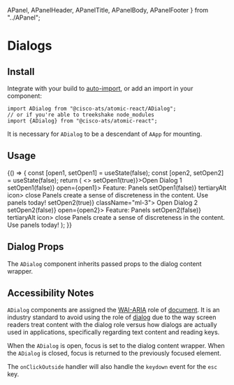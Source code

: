 

  APanel,
  APanelHeader,
  APanelTitle,
  APanelBody,
  APanelFooter
} from "../APanel";

<Meta title="Components/Dialogs" component={ADialog} />

# Dialogs

## Install

Integrate with your build to [auto-import](?path=/docs/getting-started--page#integrating), or add an import in your component:

```
import ADialog from "@cisco-ats/atomic-react/ADialog";
// or if you're able to treekshake node_modules
import {ADialog} from "@cisco-ats/atomic-react";
```

It is necessary for `ADialog` to be a descendant of `AApp` for mounting.

## Usage

<Preview>
  <Story name="usage-1">
    <div style={{minHeight: 500}}>
      <YourComponent>
        {() => {
          const [open1, setOpen1] = useState(false);
          const [open2, setOpen2] = useState(false);
          return (
            <>
              <AButton onClick={() => setOpen1(true)}>Open Dialog 1</AButton>
              <ADialog onClickOutside={() => setOpen1(false)} open={open1}>
                <APanel type="dialog">
                  <APanelHeader>
                    <APanelTitle>Feature: Panels</APanelTitle>
                    <AButton onClick={() => setOpen1(false)} tertiaryAlt icon>
                      <AIcon>close</AIcon>
                    </AButton>
                  </APanelHeader>
                  <APanelBody>
                    Panels create a sense of discreteness in the content.
                  </APanelBody>
                  <APanelFooter>Use panels today!</APanelFooter>
                </APanel>
              </ADialog>
              <AButton onClick={() => setOpen2(true)} className="ml-3">
                Open Dialog 2
              </AButton>
              <ADialog onClickOutside={() => setOpen2(false)} open={open2}>
                <APanel type="dialog">
                  <APanelHeader>
                    <APanelTitle>Feature: Panels</APanelTitle>
                    <AButton onClick={() => setOpen2(false)} tertiaryAlt icon>
                      <AIcon>close</AIcon>
                    </AButton>
                  </APanelHeader>
                  <APanelBody>
                    Panels create a sense of discreteness in the content.
                  </APanelBody>
                  <APanelFooter>Use panels today!</APanelFooter>
                </APanel>
              </ADialog>
            </>
          );
        }}
      </YourComponent>
    </div>
  </Story>
</Preview>

## Dialog Props

The `ADialog` component inherits passed props to the dialog content wrapper.

<Props of={ADialog} />

## Accessibility Notes

`ADialog` components are assigned the [WAI-ARIA](https://www.w3.org/WAI/standards-guidelines/aria/) role of [document](https://www.w3.org/TR/wai-aria/#document). It is an industry standard to avoid using the role of [dialog](https://www.w3.org/TR/wai-aria/#dialog) due to the way screen readers treat content with the dialog role versus how dialogs are actually used in applications, specifically regarding text content and reading keys.

When the `ADialog` is open, focus is set to the dialog content wrapper. When the `ADialog` is closed, focus is returned to the previously focused element.

The `onClickOutside` handler will also handle the `keydown` event for the `esc` key.
